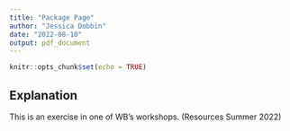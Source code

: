 ```yaml
---
title: "Package Page"
author: "Jessica Dobbin"
date: "2022-08-10"
output: pdf_document
---
```


```r
knitr::opts_chunk$set(echo = TRUE)
```

## Explanation

This is an exercise in one of WB's workshops. (Resources Summer 2022)